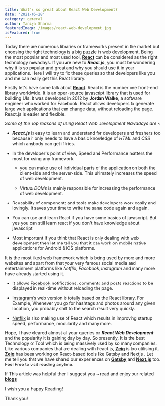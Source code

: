```yaml
---
title: What's so great about React Web Development?
date: '2021-05-28'
category: general
author: Taniya Sharma
featuredImage: /images/react-web-development.jpg
isFeatured: true
---
```


Today there are numerous libraries or frameworks present in the market but choosing the right technology is a big puzzle in web development. Being the most popular and most used tool, [**React**](https://reactjs.org/) can be considered as the right technology nowadays. If you are new to **_React.js_**, you must be wondering why it is so popular and great and why you should use it in your applications. Here I will try to fix these queries so that developers like you and me can really get this React library.

Firstly let's have some talk about [**React**](https://reactjs.org/).
React is the number one front-end library worldwide. It is an open-source javascript library that is used for building UIs. It was developed in 2012 by **Jordan Walke**, a software engineer who worked for Facebook. React allows developers to generate large web applications that can change data, without reloading the page. React.js is easier and flexible.

_Some of the Top reasons of using React Web Development Nowadays are_ ~

- **_React.js_** is easy to learn and understand for developers and freshers too because it only needs to have a basic knowledge of _HTML_ and _CSS_ which anybody can get if tries.

- In the developer's point of view, Speed and Performance matters the most for using any framework.

  - you can make use of individual parts of the application on both the client-side and the server-side. This ultimately increases the speed of web development.

  - _Virtual DOMs_ is mainly responsible for increasing the performance of web development.

- Reusability of components and tools make developers work easily and lovingly. It saves your time to write the same code again and again.

- You can use and learn React if you have some basics of javascript. But yes you can still learn react if you don't have knowledge about javascript.

- Most important If you think that React is only dealing with web development then let me tell you that it can work on mobile native applications for Android & iOS platforms.

It is the most liked web framework which is being used by more and more websites and apart from that your very famous social media and entertainment platforms like _Netflix_, _Facebook_, _Instagram_ and many more have already started using it.

- It allows [Facebook](https://www.facebook.com) notifications, comments and posts reactions to be displayed in real-time without reloading the page.

- [Instagram's](https://www.instagram.com/) web version is totally based on the React library. For Example, Whenever you go for hashtags and photos around any given location, you probably shift to the search result very quickly.

- [Netflix](https://www.netflix.com) is also making use of React which results in improving startup speed, performance, modularity and many more.

Hope, I have cleared almost all your queries on **_React Web Development_** and the popularity it is gaining day by day. So presently, It is the best Technology or Tool which is being massively used by so many companies. Like various companies that are dealing with React.js, [**Zeiq**](https://www.zeiq.co/) is too utilising it. [**Zeiq**](https://www.zeiq.co/) has been working on React-based tools like Gatsby and Nextjs . Let me tell you that we have shared our experiences on [**Gatsby**](https://www.zeiq.co/posts/ecommerce-gatsby/) and [**Next.js**](https://www.zeiq.co/posts/why-nextjs-is-good-for-ecommerce/) too. Feel Free to visit reading anytime.

If This article was helpful then I suggest you ~ read and enjoy our related [**blogs**](https://www.zeiq.co/)

I wish you a Happy Reading!

Thank you!
